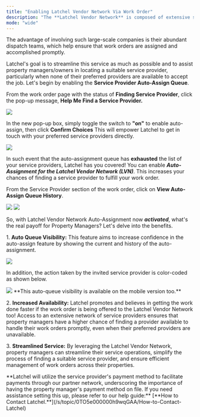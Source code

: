 ```yaml
---
title: "Enabling Latchel Vendor Network Via Work Order"
description: "The **Latchel Vendor Network** is composed of extensive service provider companies from across the nation, many of which have only recently joined forces with Latchel to handle work orders for residents and property managers/owners."
mode: "wide"
---
```


The advantage of involving such large-scale companies is their abundant dispatch teams, which help ensure that work orders are assigned and accomplished promptly.

Latchel's goal is to streamline this service as much as possible and to assist property managers/owners in locating a suitable service provider, particularly when none of their preferred providers are available to accept the job. Let's begin by enabling the **Service Provider Auto-Assign Queue**.

From the work order page with the status of **Finding Service Provider**, click the pop-up message, **Help Me Find a Service Provider.**

<Frame>
  <img src="/images/rtaImage-356.jpg" />
</Frame>

In the new pop-up box, simply toggle the switch to **"on"** to enable auto-assign, then click **Confirm Choices** This will empower Latchel to get in touch with your preferred service providers directly.

<Frame>
  <img src="/images/rtaImage-357.jpg" />
</Frame>

In such event that the auto-assignment queue has **exhausted** the list of your service providers, Latchel has you covered! You can enable ***Auto-Assignment for the Latchel Vendor Network (LVN)***. This increases your chances of finding a service provider to fulfill your work order.

From the Service Provider section of the work order, click on **View Auto-Assign Queue History**.

<Frame>
  <img src="/images/rtaImage-358.jpg" />
</Frame>

<Frame>
  <img src="/images/rtaImage-359.jpg" />
</Frame>

So, with Latchel Vendor Network Auto-Assignment now ***activated***, what's the real payoff for Property Managers? Let's delve into the benefits.

1. **Auto Queue Visibility:** This feature aims to increase confidence in the auto-assign feature by showing the current and history of the auto-assignment.

<Frame>
  <img src="/images/rtaImage-360.jpg" />
</Frame>

In addition, the action taken by the invited service provider is color-coded as shown below.

<Frame>
  <img src="/images/rtaImage-361.jpg" />
</Frame>

<Info>
  **This auto-queue visibility is available on the mobile version too.** 
</Info>

2\. **Increased Availability:** Latchel promotes and believes in getting the work done faster if the work order is being offered to the Latchel Vendor Network too! Access to an extensive network of service providers ensures that property managers have a higher chance of finding a provider available to handle their work orders promptly, even when their preferred providers are unavailable.

3\. **Streamlined Service:** By leveraging the Latchel Vendor Network, property managers can streamline their service operations, simplify the process of finding a suitable service provider, and ensure efficient management of work orders across their properties.

<Tip>
  **Latchel will utilize the service provider's payment method to facilitate payments through our partner network, underscoring the importance of having the property manager's payment method on file. If you need assistance setting this up, please refer to our help guide:** [**How to Contact Latchel.**](/s/topic/0TO5e000000h9wqGAA/How-to-Contact-Latchel)
</Tip>